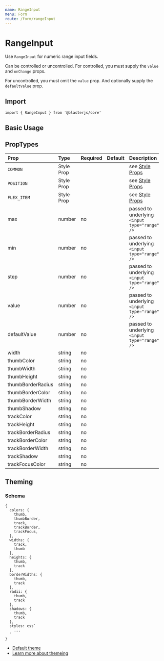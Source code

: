 ```yaml
---
name: RangeInput
menu: Form
route: /form/rangeInput
---
```



# RangeInput

Use `RangeInput` for numeric range input fields.

Can be controlled or uncontrolled. For controlled, you must supply the
`value` and `onChange` props.

For uncontrolled, you must omit the `value` prop. And optionally supply the
`defaultValue` prop.

## Import
`import { RangeInput } from '@blasterjs/core'`

## Basic Usage

<Playground>
    <RangeInput width="300px" min={0} max={40} />
</Playground>

## PropTypes
| Prop | Type | Required | Default | Description |
|:-----|:-----|:---------|:--------|:------------|
| `COMMON` | Style Prop |  |  | see [Style Props](/style-props) |
| `POSITION` | Style Prop |  |  | see [Style Props](/style-props) |
| `FLEX_ITEM` | Style Prop |  |  | see [Style Props](/style-props) |
| max | number | no | | passed to underlying `<input type="range" />` |
| min | number | no | | passed to underlying `<input type="range" />` |
| step | number | no | | passed to underlying `<input type="range" />` |
| value | number | no | | passed to underlying `<input type="range" />` |
| defaultValue | number | no | | passed to underlying `<input type="range" />` |
| width | string | no | | |
| thumbColor | string | no | | |
| thumbWidth | string | no | | |
| thumbHeight | string | no | | |
| thumbBorderRadius | string | no | | |
| thumbBorderColor | string | no | | |
| thumbBorderWidth | string | no | | |
| thumbShadow | string | no | | |
| trackColor | string | no | | |
| trackHeight | string | no | | |
| trackBorderRadius | string | no | | |
| trackBorderColor | string | no | | |
| trackBorderWidth | string | no | | |
| trackShadow | string | no | | |
| trackFocusColor | string | no | | |

## Theming

### Schema
```
{
  colors: {
    thumb,
    thumbBorder,
    track,
    trackBorder,
    trackFocus,
  },
  widths: {
    track,
    thumb
  },
  heights: {
    thumb,
    track
  },
  borderWidths: {
    thumb,
    track
  },
  radii: {
    thumb,
    track
  },
  shadows: {
    thumb,
    track
  },
  styles: css`
    ...
  `
}
```

- [Default theme](https://github.com/raster-foundry/blasterjs/tree/master/packages/core/theme/components/RangeInput)
- [Learn more about themeing](#)
